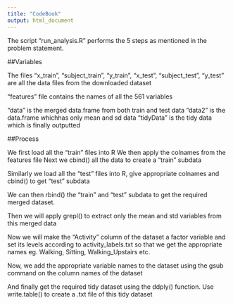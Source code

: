 ```yaml
---
title: "CodeBook"
output: html_document
---
```


The script "run_analysis.R" performs the 5 steps as mentioned in the problem statement.

##Variables

The files "x_train", "subject_train", "y_train", "x_test", "subject_test", "y_test" are all the data files from the downloaded dataset

"features" file contains the names of all the 561 variables

"data" is the merged data.frame from both train and test data
"data2" is the data.frame whichhas only mean and sd data
"tidyData" is the tidy data which is finally outputted

##Process

We first load all the "train" files into R
We then apply the colnames from the features file
Next we cbind() all the data to create a "train" subdata

Similarly we load all the "test" files into R, give appropriate colnames and cbind() to get "test" subdata

We can then rbind() the "train" and "test" subdata to get the required merged dataset.

Then we will apply grepl() to extract only the mean and std variables from this merged data

Now we will make the "Activity" column of the dataset a factor variable and set its levels according to activity_labels.txt so that we get the appropriate names eg. Walking, Sitting, Walking_Upstairs etc.

Now, we add the appropriate variable names to the dataset using the gsub command on the column names of the dataset

And finally get the required tidy dataset using the ddply() function.
Use write.table() to create a .txt file of this tidy dataset
